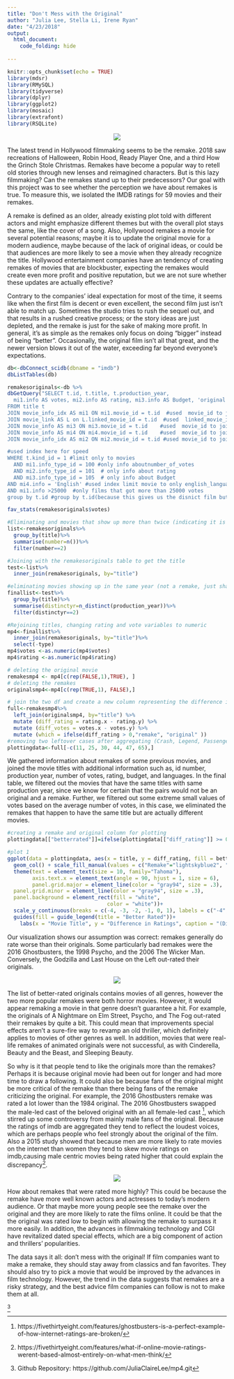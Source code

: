 ```yaml
---
title: "Don't Mess with the Original"
author: "Julia Lee, Stella Li, Irene Ryan"
date: "4/23/2018"
output:
  html_document:
    code_folding: hide
    
---
```


```r
knitr::opts_chunk$set(echo = TRUE)
library(mdsr)
library(RMySQL)
library(tidyverse)
library(dplyr)
library(ggplot2)
library(mosaic)
library(extrafont)
library(RSQLite)
```

<center>

![](https://www.denverlibrary.org/sites/dplorg/files/2016/07/hollywood-remakes.jpeg)

</center>

The latest trend in Hollywood filmmaking seems to be the remake. 2018 saw recreations of Halloween, Robin Hood, Ready Player One, and a third How the Grinch Stole Christmas. Remakes have become a popular way to retell old stories through new lenses and reimagined characters. But is this lazy filmmaking? Can the remakes stand up to their predecessors? Our goal with this project was to see whether the perception we have about remakes is true. To measure this, we isolated the IMDB ratings for 59 movies and their remakes. 

A remake is defined as an older, already existing plot told with different actors and might emphasize different themes but with the overall plot stays the same, like the cover of a song. Also, Hollywood remakes a movie for several potential reasons; maybe it is to update the original movie for a modern audience, maybe because of the lack of original ideas, or could be that audiences are more likely to see a movie when they already recognize the title. Hollywood entertainment companies have an tendency of creating remakes of movies that are blockbuster, expecting the remakes would create even more profit and positive reputation, but we are not sure whether these updates are actually effective? 

Contrary to the companies’ ideal expectation for most of the time, it seems like when the first film is decent or even excellent, the second film just isn’t able to match up. Sometimes the studio tries to rush the sequel out, and that results in a rushed creative process; or the story ideas are just depleted, and the remake is just for the sake of making more profit. In general, it’s as simple as the remakes only focus on doing “bigger” instead of being “better”. Occasionally, the original film isn’t all that great, and the newer version blows it out of the water, exceeding far beyond everyone’s expectations. 


```r
db<-dbConnect_scidb(dbname = "imdb")
dbListTables(db)
```

```r
remakesoriginals<-db %>%
dbGetQuery("SELECT t.id, t.title, t.production_year, 
  mi1.info AS votes, mi2.info AS rating, mi3.info AS Budget, 'original' AS type, mi4.info AS Languages
FROM title t 
JOIN movie_info_idx AS mi1 ON mi1.movie_id = t.id  #used  movie_id to join movie_info_idx to title
JOIN movie_link AS L on L.linked_movie_id = t.id  #used  linked_movie_id to join movie_link to title  
JOIN movie_info AS mi3 ON mi3.movie_id = t.id    #used  movie_id to join movie_info to title
JOIN movie_info AS mi4 ON mi4.movie_id = t.id    #used  movie_id to join movie_info to title
JOIN movie_info_idx AS mi2 ON mi2.movie_id = t.id #used movie_id to join movie_info_idx to title

#used index here for speed
WHERE t.kind_id = 1 #limit only to movies 
  AND mi1.info_type_id = 100 #only info aboutnumber_of_votes 
  AND mi2.info_type_id = 101  # only info about rating 
  AND mi3.info_type_id = 105  # only info about Budget
AND mi4.info = 'English' #used index limit movie to only english_language films 
AND mi1.info >25000  #only films that got more than 25000 votes
group by t.id #group by t.id(because this gives us the disnict film but it could have same title);") 

fav_stats(remakesoriginals$votes)
```

```r
#Eliminating and movies that show up more than twice (indicating it is not an original-remake pair)
list<-remakesoriginals%>%
  group_by(title)%>%
  summarise(number=n())%>%
  filter(number==2)

#Joining with the remakesoriginals table to get the title
test<-list%>%
  inner_join(remakesoriginals, by="title")

#eliminating movies showing up in the same year (not a remake, just share the same name)
finallist<-test%>%
  group_by(title)%>%
  summarise(distinctyr=n_distinct(production_year))%>%
  filter(distinctyr==2)

#Rejoining titles, changing rating and vote variables to numeric
mp4<-finallist%>%
  inner_join(remakesoriginals, by="title")%>%
  select(-type)
mp4$votes <-as.numeric(mp4$votes)
mp4$rating <-as.numeric(mp4$rating)
```

```r
# deleting the original movie
remakesmp4 <- mp4[c(rep(FALSE,1),TRUE), ]
# deleting the remakes
originalsmp4<-mp4[c(rep(TRUE,1), FALSE),]

# join the two df and create a new column representing the difference in vote and rating
full<-remakesmp4%>%
  left_join(originalsmp4, by="title") %>%
  mutate (diff_rating = rating.x - rating.y) %>%
  mutate (diff_votes = votes.x - votes.y) %>%
  mutate (which = ifelse(diff_rating > 0,"remake", "original" ))
#removing two leftover cases after aggregating (Crash, Legend, Passengers, The Avengers, The Gift, and Unknown)
plottingdata<-full[-c(11, 25, 30, 44, 47, 65),]
```


We gathered information about remakes of some previous movies, and joined the movie titles with additional information such as, id number, production year, number of votes, rating, budget, and languages. In the final table, we filtered out the movies that have the same titles with same production year, since we know for certain that the pairs would not be an original and a remake. Further,  we filtered out some extreme small values of votes based on the average number of votes, in this case, we eliminated the remakes that happen to have the same title but are actually different movies.


```r
#creating a remake and original column for plotting
plottingdata[["betterrated"]]=ifelse(plottingdata[["diff_rating"]] >= 0, "Remake", "Original")
```

```r

#plot 1
ggplot(data = plottingdata, aes(x = title, y = diff_rating, fill = betterrated))+ 
  geom_col() + scale_fill_manual(values = c("Remake"="lightskyblue2", "Original"="violet"))+
  theme(text = element_text(size = 10, family="Tahoma"),
        axis.text.x = element_text(angle = 90, hjust = 1, size = 6), 
        panel.grid.major = element_line(color = "gray94", size = .3),
  panel.grid.minor = element_line(color = "gray94", size = .3),
  panel.background = element_rect(fill = "white",
                                color = "white"))+ 
  scale_y_continuous(breaks = c(-4, -3, -2, -1, 0, 1), labels = c("-4", "-3", "-2", "-1", "0", "1"))+ 
  guides(fill = guide_legend(title = "Better Rated"))+
    labs(x = "Movie Title", y = "Difference in Ratings", caption = "(Difference = Remake - Original)")
```


Our visualization shows our assumption was correct: remakes generally do rate worse than their originals. Some particularly bad remakes were the 2016 Ghostbusters, the 1998 Psycho, and the 2006 The Wicker Man. Conversely, the Godzilla and Last House on the Left out-rated their originals.

<center>

![](http://1.bp.blogspot.com/-RJOmG9_eOs0/U4knEmzPK-I/AAAAAAAAAGk/uUco5oaDjq0/s1600/Godzilla+VS.jpg)

</center>



The list of better-rated originals contains movies of all genres, however the two more popular remakes were both horror movies. However, it would appear remaking a movie in that genre doesn’t guarantee a hit. For example, the originals of A Nightmare on Elm Street, Psycho, and The Fog out-rated their remakes by quite a bit. This could mean that improvements special effects aren’t a sure-fire way to revamp an old thriller, which definitely applies to movies of other genres as well. In addition, movies that were real-life remakes of animated originals were not successful, as with Cinderella, Beauty and the Beast, and Sleeping Beauty.

So why is it that people tend to like the originals more than the remakes? Perhaps it is because original movie had been out for longer and had more time to draw a following. It could also be because fans of the original might be more critical of the remake than there being fans of the remake criticizing the original. For example, the 2016 Ghostbusters remake was rated a lot lower than the 1984 original. The 2016 Ghostbusters swapped the male-led cast of the beloved original with an all female-led cast ^[https://fivethirtyeight.com/features/ghostbusters-is-a-perfect-example-of-how-internet-ratings-are-broken/], which stirred up some controversy from mainly male fans of the original. Because the ratings of imdb are aggregated they tend to reflect the loudest voices, which are perhaps people who feel strongly about the original of the film. Also a 2015 study showed that because men are more likely to rate movies on the internet than women they tend to skew movie ratings on imdb,causing male centric movies being rated higher that could explain the discrepancy^[https://fivethirtyeight.com/features/what-if-online-movie-ratings-werent-based-almost-entirely-on-what-men-think/].  

<center>

![](https://independentaustralia.net/_lib/slir/w900-h600/https://independentaustralia.net/i/article/img/article-9324-hero.jpg)

</center>

How about remakes that were rated more highly? This could be because the remake have more well known actors and actresses to today’s modern audience. Or that maybe more young people see the remake over the original and they are more likely to rate the films online. It could be that the the original was rated low to begin with allowing the remake to surpass it more easily. In addition, the advances in filmmaking technology and CGI have revitalized dated special effects, which are a big component of action and thrillers’ popularities.

The data says it all: don’t mess with the original! If film companies want to make a remake, they should stay away from classics and fan favorites. They should also try to pick a movie that would be improved by the advances in film technology. However, the trend in the data suggests that remakes are a risky strategy, and the best advice film companies can follow is not to make them at all.


^[Github Repository: https://github.com/JuliaClaireLee/mp4.git]











